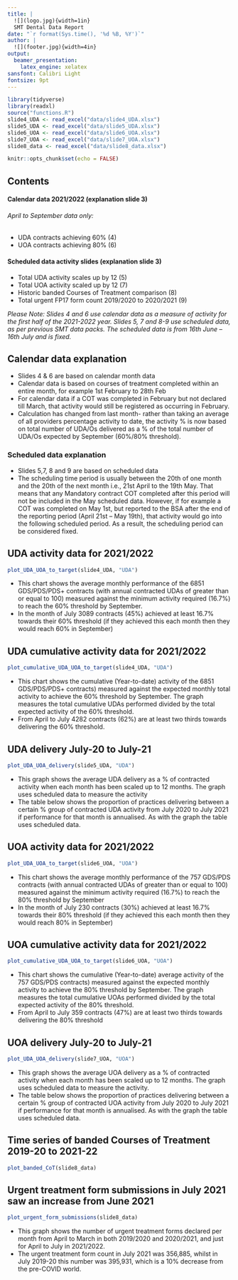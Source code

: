 ```yaml
---
title: |
  ![](logo.jpg){width=1in}  
  SMT Dental Data Report 
date: "`r format(Sys.time(), '%d %B, %Y')`"
author: |
  ![](footer.jpg){width=4in}
output:
  beamer_presentation:
    latex_engine: xelatex
sansfont: Calibri Light
fontsize: 9pt
---
```


```r
library(tidyverse)
library(readxl)
source("functions.R")
slide4_UDA <- read_excel("data/slide4_UDA.xlsx")
slide5_UDA <- read_excel("data/slide5_UDA.xlsx")
slide6_UOA <- read_excel("data/slide6_UOA.xlsx")
slide7_UOA <- read_excel("data/slide7_UOA.xlsx")
slide8_data <- read_excel("data/slide8_data.xlsx")
```

```r
knitr::opts_chunk$set(echo = FALSE)
```

## Contents {data-background="slide-backgrounds\NHS_cover_background.JPG"}

#### Calendar data 2021/2022 (explanation slide 3)
###### April to September data only:
* UDA contracts achieving 60% (4)
* UOA contracts achieving 80% (6)

#### Scheduled data activity slides (explanation slide 3)
* Total UDA activity scales up by 12 (5)
* Total UOA activity scaled up by 12 (7)
* Historic banded Courses of Treatment comparison (8)
* Total urgent FP17 form count 2019/2020 to 2020/2021 (9)  

*Please Note: Slides 4 and 6 use calendar data as a measure of activity for the first half of the 2021-2022 year.*
*Slides 5, 7 and 8-9 use scheduled data, as per previous SMT data packs.*
*The scheduled data is from 16th June – 16th July and is fixed.*

## Calendar data explanation {data-background="slide-backgrounds\NHS_background.JPG"}

* Slides 4 & 6 are based on calendar month data
* Calendar data is based on courses of treatment completed within an entire month, for example 1st February to 28th Feb
* For calendar data if a COT was completed in February but not declared till March, that activity would still be registered as
occurring in February.
* Calculation has changed from last month- rather than taking an average of all providers percentage activity to date, the activity %
is now based on total number of UDA/Os delivered as a % of the total number of UDA/Os expected by September (60%/80%
threshold).

### Scheduled data explanation
* Slides 5,7, 8 and 9 are based on scheduled data
* The scheduling time period is usually between the 20th of one month and the 20th of the next month i.e., 21st April to the
19th May. That means that any Mandatory contract COT completed after this period will not be included in the May
scheduled data. However, if for example a COT was completed on May 1st, but reported to the BSA after the end of the
reporting period (April 21st – May 19th), that activity would go into the following scheduled period. As a result, the
scheduling period can be considered fixed.


## UDA activity data for 2021/2022
```r
plot_UDA_UOA_to_target(slide4_UDA, "UDA")
```

<!-- ```{r echo = FALSE, warning = FALSE, fig.height=4} -->
<!-- plot_UDA_UOA_to_target(get_into_slide4_format_calendar(dental_data_combined_calendar, remove_prototypes = T), "UDA") -->
<!-- ``` -->

* This chart shows the average monthly performance of
the 6851 GDS/PDS/PDS+ contracts (with annual contracted UDAs
of greater than or equal to 100) measured against the minimum
activity required (16.7%) to reach the 60% threshold by
September. 
* In the month of July 3089 contracts (45%) achieved at least 16.7%
towards their 60% threshold (if they achieved this each month then
they would reach 60% in September)


## UDA cumulative activity data for 2021/2022

```r
plot_cumulative_UDA_UOA_to_target(slide4_UDA, "UDA")
```

<!-- ```{r echo = FALSE, warning = FALSE, fig.height=4} -->
<!-- plot_cumulative_UDA_UOA_to_target(get_into_slide4_format_calendar(dental_data_combined_calendar, remove_prototypes = T), "UDA") -->
<!-- ``` -->

* This chart shows the cumulative (Year-to-date) activity
of the 6851 GDS/PDS/PDS+ contracts) measured against the
expected monthly total activity to achieve the 60% threshold by
September. The graph measures the total cumulative UDAs
performed divided by the total expected activity of the 60%
threshold.
* From April to July 4282 contracts (62%) are at least two thirds
towards delivering the 60% threshold.

## UDA delivery July-20 to July-21

```r
plot_UDA_UOA_delivery(slide5_UDA, "UDA")
```
<!-- get_slide4_table(remove_prototypes = F) -->

* This graph shows the average UDA delivery as a % of
contracted activity when each month has been scaled up to
12 months. The graph uses scheduled data to measure the
activity
* The table below shows the proportion of practices delivering
between a certain % group of contracted UDA activity from
July 2020 to July 2021 if performance for that
month is annualised. As with the graph the table uses
scheduled data.

## UOA activity data for 2021/2022

```r
plot_UDA_UOA_to_target(slide6_UOA, "UOA")

```

* This chart shows the average monthly performance of
the 757 GDS/PDS contracts (with annual contracted UDAs of
greater than or equal to 100) measured against the minimum
activity required (16.7%) to reach the 80% threshold by September
* In the month of July 230 contracts (30%) achieved at least 16.7%
towards their 80% threshold (if they achieved this each month then
they would reach 80% in September)

## UOA cumulative activity data for 2021/2022

```r
plot_cumulative_UDA_UOA_to_target(slide6_UOA, "UOA")

```

<!-- plot_cumulative_UDA_UOA_to_target(data = get_into_slide6_format_calendar(remove_prototypes = F), "UOA") -->

* This chart shows the cumulative (Year-to-date) average
activity of the 757 GDS/PDS contracts) measured against the
expected monthly activity to achieve the 80% threshold by
September. The graph measures the total cumulative UOAs
performed divided by the total expected activity of the 80%
threshold.
* From April to July 359 contracts (47%) are at least two thirds
towards delivering the 80% threshold

## UOA delivery July-20 to July-21

```r
plot_UDA_UOA_delivery(slide7_UOA, "UOA")
```

* This graph shows the average UOA delivery as a % of contracted
activity when each month has been scaled up to 12 months. The
graph uses scheduled data to measure the activity. 
* The table below shows the proportion of practices delivering
between a certain % group of contracted UOA activity from July
2020 to July 2021 if performance for that month is annualised. As
with the graph the table uses scheduled data. 

## Time series of banded Courses of Treatment 2019-20 to 2021-22
```r
plot_banded_CoT(slide8_data)
```

## Urgent treatment form submissions in July 2021 saw an increase from June 2021

```r
plot_urgent_form_submissions(slide8_data)
```

* This graph shows the number of urgent treatment forms
declared per month from April to March in both
2019/2020 and 2020/2021, and just for April to July in
2021/2022. 
* The urgent treatment form count in July 2021 was
356,885, whilst in July 2019-20 this number was
395,931, which is a 10% decrease from the pre-COVID
world. 